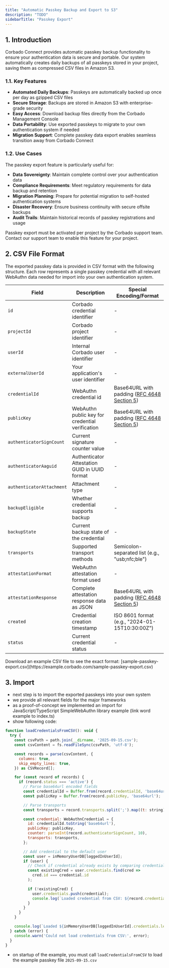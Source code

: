 ```yaml
---
title: "Automatic Passkey Backup and Export to S3"
description: "TODO"
sidebarTitle: "Passkey Export"
---
```



<Demo />

## 1. Introduction

Corbado Connect provides automatic passkey backup functionality to ensure your authentication data is secure and portable. Our system automatically creates daily backups of all passkeys stored in your project, saving them as compressed CSV files in Amazon S3.

### 1.1. Key Features

- **Automated Daily Backups**: Passkeys are automatically backed up once per day as gzipped CSV files
- **Secure Storage**: Backups are stored in Amazon S3 with enterprise-grade security
- **Easy Access**: Download backup files directly from the Corbado Management Console
- **Data Portability**: Use exported passkeys to migrate to your own authentication system if needed
- **Migration Support**: Complete passkey data export enables seamless transition away from Corbado Connect

### 1.2. Use Cases

The passkey export feature is particularly useful for:

- **Data Sovereignty**: Maintain complete control over your authentication data
- **Compliance Requirements**: Meet regulatory requirements for data backup and retention
- **Migration Planning**: Prepare for potential migration to self-hosted authentication systems
- **Disaster Recovery**: Ensure business continuity with secure offsite backups
- **Audit Trails**: Maintain historical records of passkey registrations and usage

<Note>
Passkey export must be activated per project by the Corbado support team. Contact our support team to enable this feature for your project.
</Note>

## 2. CSV File Format

The exported passkey data is provided in CSV format with the following structure. Each row represents a single passkey credential with all relevant WebAuthn data needed for import into your own authentication system.

| Field | Description | Special Encoding/Format |
|-------|-------------|-------------------|
| `id` | Corbado credential identifier | - |
| `projectId` | Corbado project identifier | - |
| `userId` | Internal Corbado user identifier | - |
| `externalUserId` | Your application's user identifier | - |
| `credentialId` | WebAuthn credential id | Base64URL with padding ([RFC 4648 Section 5](https://tools.ietf.org/html/rfc4648#section-5)) |
| `publicKey` | WebAuthn public key for credential verification | Base64URL with padding ([RFC 4648 Section 5](https://tools.ietf.org/html/rfc4648#section-5)) |
| `authenticatorSignCount` | Current signature counter value | - |
| `authenticatorAaguid` | Authenticator Attestation GUID in UUID format | - |
| `authenticatorAttachment` | Attachment type | - |
| `backupEligible` | Whether credential supports backup | - |
| `backupState` | Current backup state of the credential | - |
| `transports` | Supported transport methods | Semicolon-separated list (e.g., "usb;nfc;ble") |
| `attestationFormat` | WebAuthn attestation format used | - |
| `attestationResponse` | Complete attestation response data as JSON | Base64URL with padding ([RFC 4648 Section 5](https://tools.ietf.org/html/rfc4648#section-5)) |
| `created` | Credential creation timestamp | ISO 8601 format (e.g., "2024-01-15T10:30:00Z") |
| `status` | Current credential status | - |

<Note>
Download an example CSV file to see the exact format: [sample-passkey-export.csv](https://example.corbado.com/sample-passkey-export.csv)
</Note>

## 3. Import

- next step is to import the exported passkeys into your own system
- we provide all relevant fields for the major frameworks
- as a proof-of-concept we implemented an import for JavaScript/TypeScript SimpleWebAuthn library example (link word example to index.ts)
- show following code:

```javascript
function loadCredentialsFromCSV(): void {
  try {
    const csvPath = path.join(__dirname, '2025-09-15.csv');
    const csvContent = fs.readFileSync(csvPath, 'utf-8');

    const records = parse(csvContent, {
      columns: true,
      skip_empty_lines: true,
    }) as CSVRecord[];

    for (const record of records) {
      if (record.status === 'active') {
        // Parse base64url encoded fields
        const credentialId = Buffer.from(record.credentialId, 'base64url');
        const publicKey = Buffer.from(record.publicKey, 'base64url');

        // Parse transports
        const transports = record.transports.split(';').map((t: string) => t.trim()) as AuthenticatorTransport[];

        const credential: WebAuthnCredential = {
          id: credentialId.toString('base64url'),
          publicKey: publicKey,
          counter: parseInt(record.authenticatorSignCount, 10),
          transports: transports,
        };

        // Add credential to the default user
        const user = inMemoryUserDB[loggedInUserId];
        if (user) {
          // Check if credential already exists by comparing credential IDs
          const existingCred = user.credentials.find(cred =>
            cred.id === credential.id
          );

          if (!existingCred) {
            user.credentials.push(credential);
            console.log(`Loaded credential from CSV: ${record.credentialId}`);
          }
        }
      }
    }

    console.log(`Loaded ${inMemoryUserDB[loggedInUserId].credentials.length} credentials from CSV`);
  } catch (error) {
    console.warn('Could not load credentials from CSV:', error);
  }
}
```

- on startup of the example, you must call `loadCredentialsFromCSV` to load the example passkey file `2025-09-15.csv`